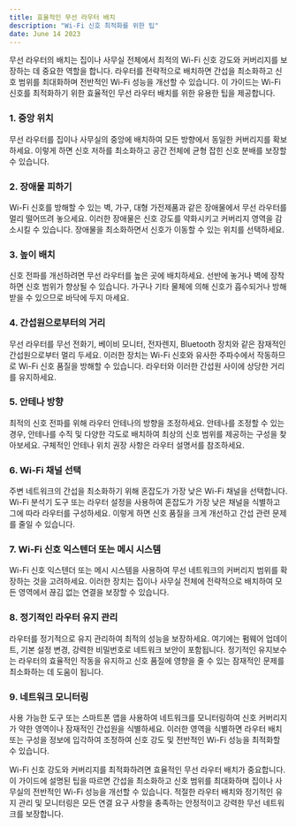 ```yaml
---
title: 효율적인 무선 라우터 배치
description: "Wi-Fi 신호 최적화를 위한 팁"
date: June 14 2023
---
```




무선 라우터의 배치는 집이나 사무실 전체에서 최적의 Wi-Fi 신호 강도와 커버리지를 보장하는 데 중요한 역할을 합니다. 라우터를 전략적으로 배치하면 간섭을 최소화하고 신호 범위를 최대화하며 전반적인 Wi-Fi 성능을 개선할 수 있습니다. 이 가이드는 Wi-Fi 신호를 최적화하기 위한 효율적인 무선 라우터 배치를 위한 유용한 팁을 제공합니다.

### 1. 중앙 위치
무선 라우터를 집이나 사무실의 중앙에 배치하여 모든 방향에서 동일한 커버리지를 확보하세요. 이렇게 하면 신호 저하를 최소화하고 공간 전체에 균형 잡힌 신호 분배를 보장할 수 있습니다.

### 2. 장애물 피하기
Wi-Fi 신호를 방해할 수 있는 벽, 가구, 대형 가전제품과 같은 장애물에서 무선 라우터를 멀리 떨어뜨려 놓으세요. 이러한 장애물은 신호 강도를 약화시키고 커버리지 영역을 감소시킬 수 있습니다. 장애물을 최소화하면서 신호가 이동할 수 있는 위치를 선택하세요.

### 3. 높이 배치
신호 전파를 개선하려면 무선 라우터를 높은 곳에 배치하세요. 선반에 놓거나 벽에 장착하면 신호 범위가 향상될 수 있습니다. 가구나 기타 물체에 의해 신호가 흡수되거나 방해받을 수 있으므로 바닥에 두지 마세요.

### 4. 간섭원으로부터의 거리
무선 라우터를 무선 전화기, 베이비 모니터, 전자렌지, Bluetooth 장치와 같은 잠재적인 간섭원으로부터 멀리 두세요. 이러한 장치는 Wi-Fi 신호와 유사한 주파수에서 작동하므로 Wi-Fi 신호 품질을 방해할 수 있습니다. 라우터와 이러한 간섭원 사이에 상당한 거리를 유지하세요.

### 5. 안테나 방향
최적의 신호 전파를 위해 라우터 안테나의 방향을 조정하세요. 안테나를 조정할 수 있는 경우, 안테나를 수직 및 다양한 각도로 배치하여 최상의 신호 범위를 제공하는 구성을 찾아보세요. 구체적인 안테나 위치 권장 사항은 라우터 설명서를 참조하세요.

### 6. Wi-Fi 채널 선택
주변 네트워크의 간섭을 최소화하기 위해 혼잡도가 가장 낮은 Wi-Fi 채널을 선택합니다. Wi-Fi 분석기 도구 또는 라우터 설정을 사용하여 혼잡도가 가장 낮은 채널을 식별하고 그에 따라 라우터를 구성하세요. 이렇게 하면 신호 품질을 크게 개선하고 간섭 관련 문제를 줄일 수 있습니다.

### 7. Wi-Fi 신호 익스텐더 또는 메시 시스템
Wi-Fi 신호 익스텐더 또는 메시 시스템을 사용하여 무선 네트워크의 커버리지 범위를 확장하는 것을 고려하세요. 이러한 장치는 집이나 사무실 전체에 전략적으로 배치하여 모든 영역에서 끊김 없는 연결을 보장할 수 있습니다.

### 8. 정기적인 라우터 유지 관리
라우터를 정기적으로 유지 관리하여 최적의 성능을 보장하세요. 여기에는 펌웨어 업데이트, 기본 설정 변경, 강력한 비밀번호로 네트워크 보안이 포함됩니다. 정기적인 유지보수는 라우터의 효율적인 작동을 유지하고 신호 품질에 영향을 줄 수 있는 잠재적인 문제를 최소화하는 데 도움이 됩니다.

### 9. 네트워크 모니터링
사용 가능한 도구 또는 스마트폰 앱을 사용하여 네트워크를 모니터링하여 신호 커버리지가 약한 영역이나 잠재적인 간섭원을 식별하세요. 이러한 영역을 식별하면 라우터 배치 또는 구성을 정보에 입각하여 조정하여 신호 강도 및 전반적인 Wi-Fi 성능을 최적화할 수 있습니다.


Wi-Fi 신호 강도와 커버리지를 최적화하려면 효율적인 무선 라우터 배치가 중요합니다. 이 가이드에 설명된 팁을 따르면 간섭을 최소화하고 신호 범위를 최대화하며 집이나 사무실의 전반적인 Wi-Fi 성능을 개선할 수 있습니다. 적절한 라우터 배치와 정기적인 유지 관리 및 모니터링은 모든 연결 요구 사항을 충족하는 안정적이고 강력한 무선 네트워크를 보장합니다.
